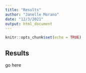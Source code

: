 ```yaml
---
title: "Results"
author: "Janelle Morano"
date: "12/3/2021"
output: html_document
---
```


```r
knitr::opts_chunk$set(echo = TRUE)
```

## Results
go here